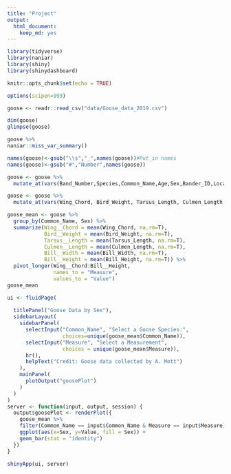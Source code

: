 ```yaml
---
title: "Project"
output: 
  html_document: 
    keep_md: yes
---
```

```r
library(tidyverse)
library(naniar)
library(shiny)
library(shinydashboard)
```

```r
knitr::opts_chunk$set(echo = TRUE)
```
```r
options(scipen=999)
```
```r
goose <- readr::read_csv("data/Goose_data_2019.csv")
```
```r
dim(goose)
glimpse(goose)
```
```r
goose %>% 
naniar::miss_var_summary()
```
```r
names(goose)<-gsub("\\s","_",names(goose))#Put_in names
names(goose)<-gsub("#","Number",names(goose))
```
```r
goose <- goose %>% 
  mutate_at(vars(Band_Number,Species,Common_Name,Age,Sex,Bander_ID,Location,How_Captured,Transmitter_Affixed,Cloacal_Swab,Blood_Sample_Taken, Transmitter_ID,Aux_Marker_Type,Season), as.factor)
```
```r
goose <- goose %>% 
  mutate_at(vars(Wing_Chord, Bird_Weight, Tarsus_Length, Culmen_Length, Bill_Width, Bill_Height), as.numeric)
```

```r
goose_mean <- goose %>% 
  group_by(Common_Name, Sex) %>% 
  summarize(Wing__Chord = mean(Wing_Chord, na.rm=T),
            Bird__Weight = mean(Bird_Weight, na.rm=T),
            Tarsus__Length = mean(Tarsus_Length, na.rm=T),
            Culmen__Length = mean(Culmen_Length, na.rm=T),
            Bill__Width = mean(Bill_Width, na.rm=T),
            Bill__Height = mean(Bill_Height, na.rm=T)) %>% 
  pivot_longer(Wing__Chord:Bill__Height,
               names_to = "Measure",
               values_to = "Value")
goose_mean
```

```r
ui <- fluidPage(    
  
  titlePanel("Goose Data by Sex"), 
  sidebarLayout(      
    sidebarPanel(
      selectInput("Common_Name", "Select a Goose Species:", 
                  choices=unique(goose_mean$Common_Name)),
      selectInput("Measure", "Select a Measurement",
                  choices = unique(goose_mean$Measure)),
      hr(),
      helpText("Credit: Goose data collected by A. Mott")
    ),
    mainPanel(
      plotOutput("goosePlot")  
    )
  )
)
server <- function(input, output, session) {
  output$goosePlot <- renderPlot({
    goose_mean %>% 
    filter(Common_Name == input$Common_Name & Measure == input$Measure) %>% 
    ggplot(aes(x=Sex, y=Value, fill = Sex)) + 
    geom_bar(stat = "identity")
  })
}

shinyApp(ui, server)
```


